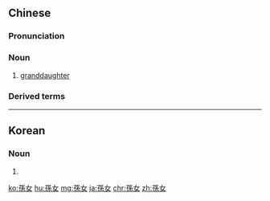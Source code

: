 {{also|孙女}}
==Chinese==
{{zh-forms|s=孙女}}

===Pronunciation===
{{zh-pron
|m=sūnnǚ
|c=syun1 neoi5-2
|mn=qz:sun-lír/tp,xm:sun-lú/kh,zz:sun-lí
|cat=n
}}

===Noun===
{{zh-noun}}

# [[granddaughter]] {{gloss|one's son's daughter}}

===Derived terms===
{{zh-der|重孫女|孫女婿|曾孫女}}

{{zh-cat|Family|Intermediate}}

----

==Korean==
{{ko-hanjatab}}

===Noun===
{{ko-noun|hj|hangeul=손녀}}

# {{hanja form of|손녀|[[granddaughter]]}}

[[ko:孫女]]
[[hu:孫女]]
[[mg:孫女]]
[[ja:孫女]]
[[chr:孫女]]
[[zh:孫女]]